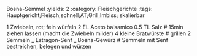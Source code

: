 Bosna-Semmel
:yields: 2
:category: Fleischgerichte
:tags: Hauptgericht;Fleisch;schnell;AT;Grill;Imbiss; skalierbar

1 Zwiebeln, rot; fein würfeln
2 EL Aceto balsamico
0.5 TL Salz
# 15min ziehen lassen (macht die Zwiebeln milder)
4 kleine Bratwürste
# grillen
2 Semmeln
_ Estragon-Senf
_ Bosna-Gewürz
# Semmeln mit Senf bestreichen, belegen und würzen

